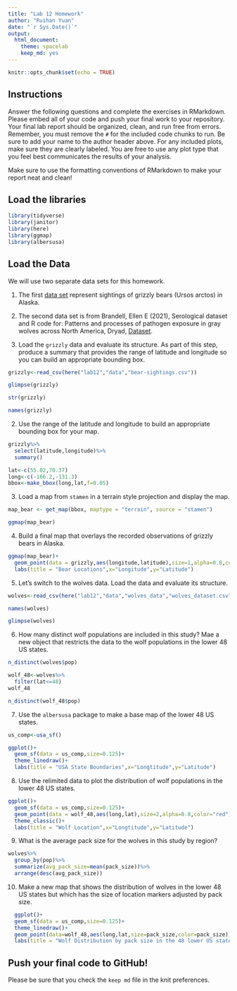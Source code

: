 ```yaml
---
title: "Lab 12 Homework"
author: "Ruihan Yuan"
date: "`r Sys.Date()`"
output:
  html_document: 
    theme: spacelab
    keep_md: yes
---
```


```r
knitr::opts_chunk$set(echo = TRUE)
```

## Instructions
Answer the following questions and complete the exercises in RMarkdown. Please embed all of your code and push your final work to your repository. Your final lab report should be organized, clean, and run free from errors. Remember, you must remove the `#` for the included code chunks to run. Be sure to add your name to the author header above. For any included plots, make sure they are clearly labeled. You are free to use any plot type that you feel best communicates the results of your analysis.  

Make sure to use the formatting conventions of RMarkdown to make your report neat and clean!  

## Load the libraries
```r
library(tidyverse)
library(janitor)
library(here)
library(ggmap)
library(albersusa)
``` 

## Load the Data
We will use two separate data sets for this homework.  

1. The first [data set](https://rcweb.dartmouth.edu/~f002d69/workshops/index_rspatial.html) represent sightings of grizzly bears (Ursos arctos) in Alaska.  
2. The second data set is from Brandell, Ellen E (2021), Serological dataset and R code for: Patterns and processes of pathogen exposure in gray wolves across North America, Dryad, [Dataset](https://doi.org/10.5061/dryad.5hqbzkh51).  

1. Load the `grizzly` data and evaluate its structure. As part of this step, produce a summary that provides the range of latitude and longitude so you can build an appropriate bounding box.
```r
grizzly<-read_csv(here("lab12","data","bear-sightings.csv"))
```

```r
glimpse(grizzly)
```
```r
str(grizzly)
```
```r
names(grizzly)
```

2. Use the range of the latitude and longitude to build an appropriate bounding box for your map.
```r
grizzly%>%
  select(latitude,longitude)%>%
  summary()
```

```r
lat<-c(55.02,70.37)
long<-c(-166.2,-131.3)
bbox<-make_bbox(long,lat,f=0.05)
```

3. Load a map from `stamen` in a terrain style projection and display the map.
```r
map_bear <- get_map(bbox, maptype = "terrain", source = "stamen")
```

```r
ggmap(map_bear)
```

4. Build a final map that overlays the recorded observations of grizzly bears in Alaska.
```r
ggmap(map_bear)+
  geom_point(data = grizzly,aes(longitude,latitude),size=1,alpha=0.8,color="red")+
  labs(title = "Bear Locations",x="Longitude",y="Latitude")
```

5. Let's switch to the wolves data. Load the data and evaluate its structure.
```r
wolves<-read_csv(here("lab12","data","wolves_data","wolves_dataset.csv"))%>%clean_names()
```
```r
names(wolves)
```
```r
glimpse(wolves)
```

6. How many distinct wolf populations are included in this study? Mae a new object that restricts the data to the wolf populations in the lower 48 US states.
```r
n_distinct(wolves$pop)
```

```r
wolf_48<-wolves%>%
  filter(lat<=48)
wolf_48
```

```r
n_distinct(wolf_48$pop)
```

7. Use the `albersusa` package to make a base map of the lower 48 US states.
```r
us_comp<-usa_sf()
```

```r
ggplot()+
  geom_sf(data = us_comp,size=0.125)+
  theme_linedraw()+
  labs(title = "USA State Boundaries",x="Longtitude",y="Latitude")
```

8. Use the relimited data to plot the distribution of wolf populations in the lower 48 US states.
```r
ggplot()+
  geom_sf(data = us_comp,size=0.125)+
  geom_point(data = wolf_48,aes(long,lat),size=2,alpha=0.8,color="red")+
  theme_classic()+
  labs(title = "Wolf Location",x="Longtitude",y="Latitude")
```

9. What is the average pack size for the wolves in this study by region?
```r
wolves%>%
  group_by(pop)%>%
  summarize(avg_pack_size=mean(pack_size))%>%
  arrange(desc(avg_pack_size))
```

10. Make a new map that shows the distribution of wolves in the lower 48 US states but which has the size of location markers adjusted by pack size.
```r
  ggplot()+
  geom_sf(data = us_comp,size=0.125)+
  theme_linedraw()+
  geom_point(data=wolf_48,aes(long,lat,size=pack_size,color=pack_size))+
  labs(title = "Wolf Distribution by pack size in the 48 lower US states")
```

## Push your final code to GitHub!
Please be sure that you check the `keep md` file in the knit preferences. 